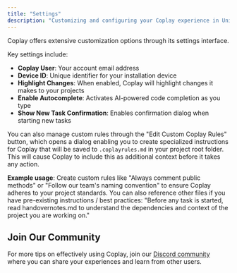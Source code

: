 ```yaml
---
title: "Settings"
description: "Customizing and configuring your Coplay experience in Unity"
---
```


Coplay offers extensive customization options through its settings interface.

Key settings include:

- **Coplay User**: Your account email address
- **Device ID**: Unique identifier for your installation device
- **Highlight Changes**: When enabled, Coplay will highlight changes it makes to your projects
- **Enable Autocomplete**: Activates AI-powered code completion as you type
- **Show New Task Confirmation**: Enables confirmation dialog when starting new tasks

You can also manage custom rules through the "Edit Custom Coplay Rules" button,
which opens a dialog enabling you to create specialized instructions for Coplay
that will be saved to `.coplayrules.md` in your project root folder.
This will cause Coplay to include this as additional context before it takes any action.

**Example usage**: Create custom rules like "Always comment public methods"
or "Follow our team's naming convention" to ensure Coplay adheres to your project standards.
You can also reference other files if you have pre-existing instructions / best practices:
"Before any task is started, read handovernotes.md to understand the dependencies and
context of the project you are working on."

## Join Our Community

For more tips on effectively using Coplay, join our [Discord community](http://discord.com/invite/KmGfEr6d3v) where you can share your experiences and learn from other users.
